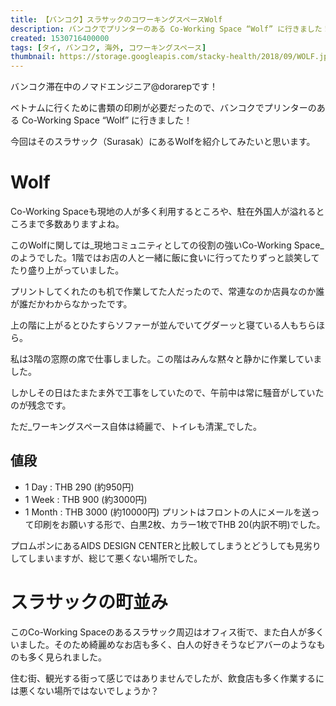 ```yaml
---
title: 【バンコク】スラサックのコワーキングスペースWolf
description: バンコクでプリンターのある Co-Working Space “Wolf” に行きました！そのスラサック（Surasak）にあるWolfを紹介してみたいと思います。
created: 1530716400000
tags: [タイ, バンコク, 海外, コワーキングスペース]
thumbnail: https://storage.googleapis.com/stacky-health/2018/09/WOLF.jpg
---
```


バンコク滞在中のノマドエンジニア@dorarepです！

ベトナムに行くために書類の印刷が必要だったので、バンコクでプリンターのある Co-Working Space “Wolf” に行きました！

今回はそのスラサック（Surasak）にあるWolfを紹介してみたいと思います。

# Wolf

Co-Working Spaceも現地の人が多く利用するところや、駐在外国人が溢れるところまで多数ありますよね。

このWolfに関しては_現地コミュニティとしての役割の強いCo-Working Space_のようでした。1階ではお店の人と一緒に飯に食いに行ってたりずっと談笑してたり盛り上がっていました。

プリントしてくれたのも机で作業してた人だったので、常連なのか店員なのか誰が誰だかわからなかったです。

<amp-img alt="Wolfの2F" src="https://storage.googleapis.com/stacky-health/2018/09/14428cebfbe33ad5849866e3367b3666.jpg" width="948" height="1264" layout="intrinsic" />

上の階に上がるとひたすらソファーが並んでいてグダーッと寝ている人もちらほら。

<amp-img alt="Wolfの3F" src="https://storage.googleapis.com/stacky-health/2018/09/2e33643cae58536182f6555b7e26410f.jpg" width="1686" height="1264" layout="intrinsic" />

私は3階の窓際の席で仕事しました。この階はみんな黙々と静かに作業していました。

しかしその日はたまたま外で工事をしていたので、午前中は常に騒音がしていたのが残念です。

ただ_ワーキングスペース自体は綺麗で、トイレも清潔_でした。

## 値段
- 1 Day : THB 290 (約950円)
- 1 Week : THB 900 (約3000円)
- 1 Month : THB 3000 (約10000円)
プリントはフロントの人にメールを送って印刷をお願いする形で、白黒2枚、カラー1枚でTHB 20(内訳不明)でした。

プロムポンにあるAIDS DESIGN CENTERと比較してしまうとどうしても見劣りしてしまいますが、総じて悪くない場所でした。

# スラサックの町並み

<amp-img alt="スラサックの町並み" src="https://storage.googleapis.com/stacky-health/2018/09/152ce1bb1cdef45ba85d465437010ac6.jpg" width="1686" height="1264" layout="intrinsic" />

このCo-Working Spaceのあるスラサック周辺はオフィス街で、また白人が多くいました。そのため綺麗めなお店も多く、白人の好きそうなビアバーのようなものも多く見られました。

住む街、観光する街って感じではありませんでしたが、飲食店も多く作業するには悪くない場所ではないでしょうか？
